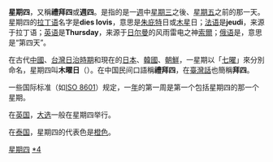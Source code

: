 {{Unreferenced|time=2021-04-15T13:37:30+00:00}}
{{NoteTA
|G1=Korea
|G2=Korea Comparison
}}
{{Infobox_Chinese
|c=星期四
|p=xīng qī sì
|bpmf=ㄒㄧㄥ ㄑㄧˊ ㄙˋ
|kanji=木曜日
|hiragana=もくようび
|romaji=mokuyoubi
|hanja=木曜日
|hangul=목요일
|rr=mog yoil
|hn=次𠄼
|vie=Thứ Năm
}}
'''星期四'''，又稱'''禮拜四'''或'''週四'''。是指的是一[[週|週]]中[[星期三|星期三]]之後、[[星期五|星期五]]之前的那一天。星期四的[[拉丁语|拉丁语]]名字是'''dies Iovis'''，意思是[[朱庇特|朱庇特]]日或[[木星|木星]]日；[[法语|法语]]是'''jeudi'''，来源于拉丁语；[[英语|英语]]是'''Thursday'''，来源于[[日尔曼|日尔曼]]的风雨雷电之神[[索爾|索爾]]；[[俄语|俄语]]是{{lang|ru|четверг}}，意思是“第四天”。

在古代[[中國|中國]]、[[台灣日治時期|台灣日治時期]]和現在的[[日本|日本]]、[[大韓民國|韓國]]、[[朝鮮民主主義人民共和國|朝鮮]]，一星期以「[[七曜|七曜]]」來分別命名，星期四叫'''木曜日'''（{{lang|ko|목요일}}）。在中国民间口語稱'''禮拜四'''，在[[臺灣話|臺灣話]]也簡稱'''拜四'''。

一些国际标准（如[[ISO_8601|ISO 8601]]）规定，一[[年|年]]的第一周是第一个包括星期四的那一个星期。

在[[英国|英国]]，[[英国大选|大选]]一般在星期四举行。

在[[泰国|泰国]]，星期四的代表色是[[橙色|橙色]]。

{{Commons category|Thursday}}
{{wiktionary}}
{{星期中的日子}}

{{Authority control}}
[[Category:星期四|]]
[[Category:星期中的日子|*4]]